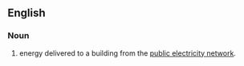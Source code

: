 ==English==

===Noun===
{{infl|en|noun|head=[[grid]] [[electricity]]}}

# energy delivered to a building from the [[w:public electricity network|public electricity network]].
